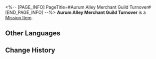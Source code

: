 <%-- [PAGE_INFO]
PageTitle=#Aurum Alley Merchant Guild Turnover#
[END_PAGE_INFO] --%>
{{Item Infobox
|id          = 140252
|image       = Item Aurum Alley Merchant Guild Turnover.png{{subst:void|<!--$UPLOAD:<<SpriteOutput/ItemFigures/140247.png>-<Item Aurum Alley Merchant Guild Turnover.png>-<Item Icons>>-->}}
|type        = Mission Item
|invCategory = Missions
|rarity      = 3
|effect      = 
|description = The most tangible achievement of the Aurum Alley revival project. It demonstrates that the Alley still has plenty of life in it.
}}
'''Aurum Alley Merchant Guild Turnover''' is a [[Mission Item]].

==Other Languages==
{{Other Languages
|en   = Aurum Alley Merchant Guild Turnover
|zhs  = 金人巷商会营业额
|zht  = 金人巷商會營業額
|ja   = 金人巷商会の売上高
|ko   = 금 조각상 거리 상회 매출
|es   = Transacción comercial del gremio del Callejón Aurum
|fr   = Chiffre d'affaires de la Guilde des commerçants de l'allée des Aurums
|ru   = Оборот торговой гильдии Переулка ауруматонов
|th   = ยอดรายได้ของสมาคมการค้าแห่งตรอก Aurum
|vi   = Doanh Thu Thương Hội Phố Kim Nhân
|de   = Umsatz der Handelsgilde der Aurum-Allee
|id   = Omset Serikat Dagang Aurum Alley
|pt   = Faturamento da Guilda de Comerciantes do Beco Aurum
}}

==Change History==
{{Change History|1.3}}